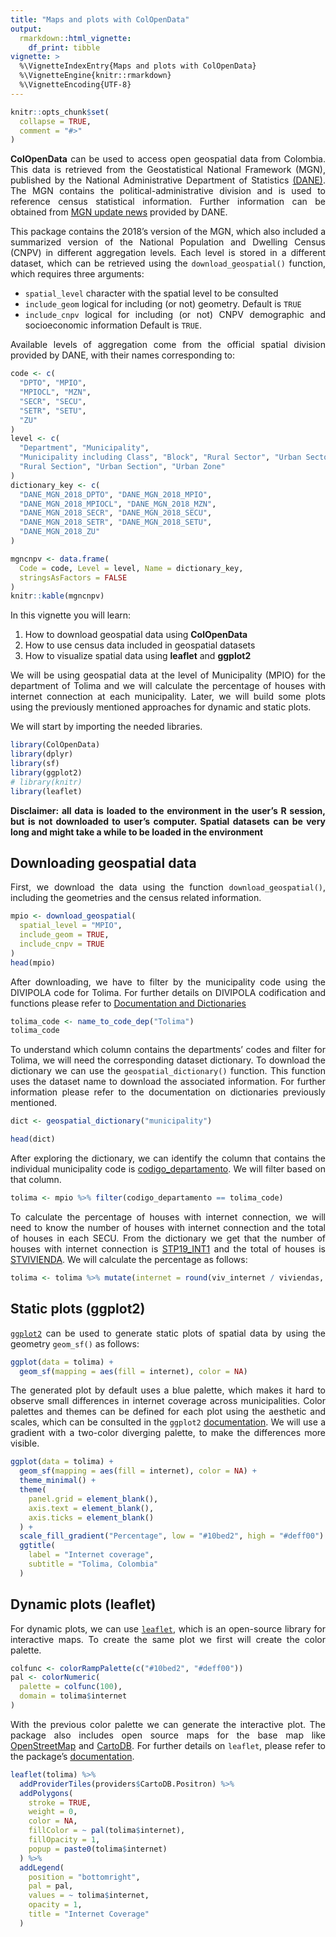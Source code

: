 ```yaml
---
title: "Maps and plots with ColOpenData"
output: 
  rmarkdown::html_vignette:
    df_print: tibble
vignette: >
  %\VignetteIndexEntry{Maps and plots with ColOpenData}
  %\VignetteEngine{knitr::rmarkdown}
  %\VignetteEncoding{UTF-8}
---
```


```r
knitr::opts_chunk$set(
  collapse = TRUE,
  comment = "#>"
)
```

::: {style="text-align: justify;"}
**ColOpenData** can be used to access open geospatial data from Colombia. This data is retrieved from the Geostatistical National Framework (MGN), published by the National Administrative Department of Statistics [(DANE)](https://www.dane.gov.co/index.php/en/). The MGN contains the political-administrative division and is used to reference census statistical information. Further information can be obtained from [MGN update news](https://www.dane.gov.co/index.php/actualidad-dane/5454-el-dane-actualizo-el-marco-geoestadistico-nacional-a-2018) provided by DANE.

This package contains the 2018's version of the MGN, which also included a summarized version of the National Population and Dwelling Census (CNPV) in different aggregation levels. Each level is stored in a different dataset, which can be retrieved using the `download_geospatial()` function, which requires three arguments:

-   `spatial_level` character with the spatial level to be consulted
-   `include_geom` logical for including (or not) geometry. Default is `TRUE`
-   `include_cnpv` logical for including (or not) CNPV demographic and socioeconomic information Default is `TRUE`.

Available levels of aggregation come from the official spatial division provided by DANE, with their names corresponding to:
:::

```r
code <- c(
  "DPTO", "MPIO",
  "MPIOCL", "MZN",
  "SECR", "SECU",
  "SETR", "SETU",
  "ZU"
)
level <- c(
  "Department", "Municipality",
  "Municipality including Class", "Block", "Rural Sector", "Urban Sector",
  "Rural Section", "Urban Section", "Urban Zone"
)
dictionary_key <- c(
  "DANE_MGN_2018_DPTO", "DANE_MGN_2018_MPIO",
  "DANE_MGN_2018_MPIOCL", "DANE_MGN_2018_MZN",
  "DANE_MGN_2018_SECR", "DANE_MGN_2018_SECU",
  "DANE_MGN_2018_SETR", "DANE_MGN_2018_SETU",
  "DANE_MGN_2018_ZU"
)

mgncnpv <- data.frame(
  Code = code, Level = level, Name = dictionary_key,
  stringsAsFactors = FALSE
)
knitr::kable(mgncnpv)
```

::: {style="text-align: justify;"}
In this vignette you will learn:

1.  How to download geospatial data using **ColOpenData**
2.  How to use census data included in geospatial datasets
3.  How to visualize spatial data using **leaflet** and **ggplot2**

We will be using geospatial data at the level of Municipality (MPIO) for the department of Tolima and we will calculate the percentage of houses with internet connection at each municipality. Later, we will build some plots using the previously mentioned approaches for dynamic and static plots.

We will start by importing the needed libraries.
:::

```r
library(ColOpenData)
library(dplyr)
library(sf)
library(ggplot2)
# library(knitr)
library(leaflet)
```

::: {style="text-align: justify;"}
**Disclaimer: all data is loaded to the environment in the user's R session, but is not downloaded to user's computer. Spatial datasets can be very long and might take a while to be loaded in the environment**
:::

## Downloading geospatial data

::: {style="text-align: justify;"}
First, we download the data using the function `download_geospatial()`, including the geometries and the census related information.
:::

```r
mpio <- download_geospatial(
  spatial_level = "MPIO",
  include_geom = TRUE,
  include_cnpv = TRUE
)
head(mpio)
```

::: {style="text-align: justify;"}
After downloading, we have to filter by the municipality code using the DIVIPOLA code for Tolima. For further details on DIVIPOLA codification and functions please refer to [Documentation and Dictionaries](https://epiverse-trace.github.io/ColOpenData/articles/documentation_and_dictionaries.html#DIVIPOLA)
:::

```r
tolima_code <- name_to_code_dep("Tolima")
tolima_code
```

::: {style="text-align: justify;"}
To understand which column contains the departments' codes and filter for Tolima, we will need the corresponding dataset dictionary. To download the dictionary we can use the `geospatial_dictionary()` function. This function uses the dataset name to download the associated information. For further information please refer to the documentation on dictionaries previously mentioned.
:::

```r
dict <- geospatial_dictionary("municipality")

head(dict)
```

::: {style="text-align: justify;"}
After exploring the dictionary, we can identify the column that contains the individual municipality code is [codigo_departamento]{.underline}. We will filter based on that column.
:::

```r
tolima <- mpio %>% filter(codigo_departamento == tolima_code)
```

::: {style="text-align: justify;"}
To calculate the percentage of houses with internet connection, we will need to know the number of houses with internet connection and the total of houses in each SECU. From the dictionary we get that the number of houses with internet connection is [STP19_INT1]{.underline} and the total of houses is [STVIVIENDA]{.underline}. We will calculate the percentage as follows:
:::

```r
tolima <- tolima %>% mutate(internet = round(viv_internet / viviendas, 2))
```

## Static plots (ggplot2)

::: {style="text-align: justify;"}
[`ggplot2`](https://ggplot2.tidyverse.org/) can be used to generate static plots of spatial data by using the geometry `geom_sf()` as follows:
:::

```r
ggplot(data = tolima) +
  geom_sf(mapping = aes(fill = internet), color = NA)
```

::: {style="text-align: justify;"}
The generated plot by default uses a blue palette, which makes it hard to observe small differences in internet coverage across municipalities. Color palettes and themes can be defined for each plot using the aesthetic and scales, which can be consulted in the `ggplot2` [documentation](https://ggplot2.tidyverse.org/reference/index.html#scales). We will use a gradient with a two-color diverging palette, to make the differences more visible.
:::

```r
ggplot(data = tolima) +
  geom_sf(mapping = aes(fill = internet), color = NA) +
  theme_minimal() +
  theme(
    panel.grid = element_blank(),
    axis.text = element_blank(),
    axis.ticks = element_blank()
  ) +
  scale_fill_gradient("Percentage", low = "#10bed2", high = "#deff00") +
  ggtitle(
    label = "Internet coverage",
    subtitle = "Tolima, Colombia"
  )
```

## Dynamic plots (leaflet)

::: {style="text-align: justify;"}
For dynamic plots, we can use [`leaflet`](https://rstudio.github.io/leaflet/), which is an open-source library for interactive maps. To create the same plot we first will create the color palette.
:::

```r
colfunc <- colorRampPalette(c("#10bed2", "#deff00"))
pal <- colorNumeric(
  palette = colfunc(100),
  domain = tolima$internet
)
```

::: {style="text-align: justify;"}
With the previous color palette we can generate the interactive plot. The package also includes open source maps for the base map like [OpenStreetMap](https://www.openstreetmap.org/#map=5/4.632/-74.299) and [CartoDB](https://carto.com/basemaps). For further details on `leaflet`, please refer to the package's [documentation](https://rstudio.github.io/leaflet/reference/index.html).
:::

```r
leaflet(tolima) %>%
  addProviderTiles(providers$CartoDB.Positron) %>%
  addPolygons(
    stroke = TRUE,
    weight = 0,
    color = NA,
    fillColor = ~ pal(tolima$internet),
    fillOpacity = 1,
    popup = paste0(tolima$internet)
  ) %>%
  addLegend(
    position = "bottomright",
    pal = pal,
    values = ~ tolima$internet,
    opacity = 1,
    title = "Internet Coverage"
  )
```

